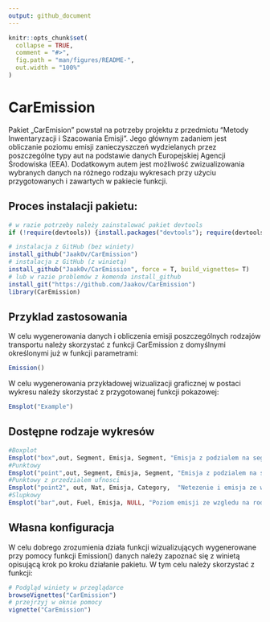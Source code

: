 ```yaml
---
output: github_document
---
```


<!-- README.md is generated from README.Rmd. Please edit that file -->

```r
knitr::opts_chunk$set(
  collapse = TRUE,
  comment = "#>",
  fig.path = "man/figures/README-",
  out.width = "100%"
)
```

# CarEmission

<!-- badges: start -->
<!-- badges: end -->

Pakiet „CarEmision” powstał na potrzeby projektu z przedmiotu "Metody Inwentaryzacji i Szacowania Emisji".
Jego głównym zadaniem jest obliczanie poziomu emisji zanieczyszczeń wydzielanych przez poszczególne typy aut na podstawie danych Europejskiej Agencji Środowiska (EEA). Dodatkowym autem jest możliwość zwizualizowania wybranych danych na różnego rodzaju wykresach przy użyciu przygotowanych i zawartych w pakiecie funkcji. 


## Proces instalacji pakietu:

```r
# w razie potrzeby należy zainstalować pakiet devtools
if (!require(devtools)) {install.packages("devtools"); require(devtools)}

# instalacja z GitHub (bez winiety)
install_github("Jaak0v/CarEmission")
# instalacja z GitHub (z winietą)
install_github("Jaak0v/CarEmission", force = T, build_vignettes= T)
# lub w razie problemów z komenda install_github
install_git("https://github.com/Jaakov/CarEmission")
library(CarEmission)
```

## Przyklad zastosowania

W celu wygenerowania danych i obliczenia emisji poszczególnych rodzajów transportu należy skorzystać z funkcji CarEmission z domyślnymi określonymi już w funkcji parametrami: 

```r
Emission()
```

W celu wygenerowania przykładowej wizualizacji graficznej w postaci wykresu należy skorzystać z przygotowanej funkcji pokazowej:

```r
Emsplot("Example")
```

## Dostępne rodzaje wykresów

```r
#Boxplot
Emsplot("box",out, Segment, Emisja, Segment, "Emisja z podzialem na segment")
#Punktowy
Emsplot("point",out, Segment, Emisja, Segment, "Emisja z podzialem na segment")
#Punktowy z przedzialem ufnosci
Emsplot("point2", out, Nat, Emisja, Category,  "Netezenie i emisja ze wzgledu na kategorie")
#Slupkowy
Emsplot("bar",out, Fuel, Emisja, NULL, "Poziom emisji ze wzgledu na rodzaj paliwa")
```

## Własna konfiguracja

W celu dobrego zrozumienia działa funkcji wizualizujących wygenerowane przy pomocy funkcji Emission() danych należy zapoznać się z winietą opisującą krok po kroku działanie pakietu. W tym celu należy skorzystać z funkcji: 

```r
# Podgląd winiety w przeglądarce
browseVignettes("CarEmission")
# przejrzyj w oknie pomocy
vignette("CarEmission")
```
